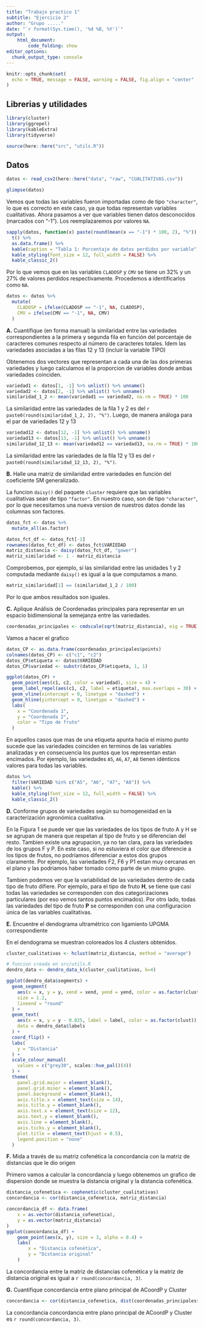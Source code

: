 ```yaml
---
title: "Trabajo practico 1"
subtitle: "Ejercicio 2"
author: "Grupo ....."
date: "`r format(Sys.time(), '%d %B, %Y')`"
output: 
    html_document:
        code_folding: show
editor_options: 
  chunk_output_type: console
---
```


```r
knitr::opts_chunk$set(
  echo = TRUE, message = FALSE, warning = FALSE, fig.align = "center"
)
```

## Librerias y utilidades

```r
library(cluster)
library(ggrepel)
library(kableExtra)
library(tidyverse)
```

```r
source(here::here("src", "utils.R"))
```

## Datos

```r
datos <- read_csv2(here::here("data", "raw", "CUALITATIVAS.csv"))
```

```r
glimpse(datos)
```

Vemos que todas las variables fueron importadas como de tipo `"character"`, lo
que es correcto en este caso, ya que todas representan variables cualitativas. 
Ahora pasamos a ver que variables tienen datos desconocidos (marcados con "-1").
Los reemplazaremos por valores `NA`.

```r
sapply(datos, function(x) paste(round(mean(x == "-1") * 100, 2), "%")) %>%
  t() %>%
  as.data.frame() %>%
  kable(caption = "Tabla 1: Porcentaje de datos perdidos por variable") %>%
  kable_styling(font_size = 12, full_width = FALSE) %>% 
  kable_classic_2() 
```

Por lo que vemos que en las variables `CLADOSP` y `CMV` se tiene un 32% y un 27%
de valores perdidos respectivamente. Procedemos a identificarlos como `NA`.

```r
datos <- datos %>%
  mutate(
    CLADOSP = ifelse(CLADOSP == "-1", NA, CLADOSP),
    CMV = ifelse(CMV == "-1", NA, CMV)
  )
```

**A.** Cuantifique (en forma manual) la similaridad entre las variedades 
correspondientes a la primera y segunda fila en función del porcentaje de 
caracteres comunes respecto al número de caracteres totales. Idem las variedades
asociadas a las filas 12 y 13 (incluir la variable TIPO)

Obtenemos dos vectores que representan a cada una de las dos primeras variedades
y luego calculamos el la proporcion de variables donde ambas variedades 
coinciden. 

```r
variedad1 <- datos[1, -1] %>% unlist() %>% unname()
variedad2 <- datos[2, -1] %>% unlist() %>% unname()
similaridad_1_2 <- mean(variedad1 == variedad2, na.rm = TRUE) * 100
```

La similaridad entre las variedades de la fila 1 y 2 es del
`r paste0(round(similaridad_1_2, 2), "%")`. Luego, de manera análoga para el 
par de variedades 12 y 13

```r
variedad12 <- datos[12, -1] %>% unlist() %>% unname()
variedad13 <- datos[13, -1] %>% unlist() %>% unname()
similaridad_12_13 <- mean(variedad12 == variedad13, na.rm = TRUE) * 100
```

La similaridad entre las variedades de la fila 12 y 13 es del
`r paste0(round(similaridad_12_13, 2), "%")`.

**B.** Halle una matriz de similaridad entre variedades en función del 
coeficiente SM generalizado.

La funcion `daisy()` del paquete `cluster` requiere que las variables 
cualitativas sean de tipo `"factor"`. En nuestro caso, son de tipo 
`"character"`, por lo que necesitamos una nueva version de nuestros datos
donde las columnas son factores. 

```r
datos_fct <- datos %>%
  mutate_all(as.factor)
```

```r
datos_fct_df <- datos_fct[-1]
rownames(datos_fct_df) <- datos_fct$VARIEDAD
matriz_distancia <- daisy(datos_fct_df, "gower")
matriz_similaridad <- 1 - matriz_distancia
```

Comprobemos, por ejemplo, si las similaridad entre las unidades 1 y 2 computada
mediante `daisy()` es igual a la que computamos a mano.

```r
matriz_similaridad[1] == (similaridad_1_2 / 100)
```

Por lo que ambos resultados son iguales.

**C.** Aplique Análisis de Coordenadas principales para representar en un 
espacio bidimensional la semejanza entre las variedades.

```r
coordenadas_principales <- cmdscale(sqrt(matriz_distancia), eig = TRUE)
```

Vamos a hacer el grafico

```r
datos_CP <- as.data.frame(coordenadas_principales$points)
colnames(datos_CP) <- c("c1", "c2")
datos_CP$etiqueta <- datos$VARIEDAD
datos_CP$variedad <- substr(datos_CP$etiqueta, 1, 1)
```


```r
ggplot(datos_CP) + 
  geom_point(aes(c1, c2, color = variedad), size = 4) + 
  geom_label_repel(aes(c1, c2, label = etiqueta), max.overlaps = 30) + 
  geom_vline(xintercept = 0, linetype = "dashed") + 
  geom_hline(yintercept = 0, linetype = "dashed") + 
  labs(
    x = "Coordenada 1",
    y = "Coordenada 2",
    color = "Tipo de fruto"
  )
```

En aquellos casos que mas de una etiqueta apunta hacia el mismo punto sucede que 
las variedades coinciden en terminos de las variables analizadas y en 
consecuencia los puntos que los representan estan encimados. Por ejemplo,
las variedades `A5`, `A6`, `A7`, `A8` tienen idénticos valores para todas las 
variables.

```r
datos %>%
  filter(VARIEDAD %in% c("A5", "A6", "A7", "A8")) %>%
  kable() %>% 
  kable_styling(font_size = 12, full_width = FALSE) %>% 
  kable_classic_2() 
```

**D.** Conforme grupos de variedades según su homogeneidad en la caracterización
agronómica cualitativa.

En la Figura 1 se puede ver que las variedades de los tipos de fruto A y H se 
se agrupan de manera que respetan al tipo de fruto y se diferencian del resto. 
Tambien existe una agrupacion, ya no tan clara, para las variedades de los 
grupos F y P. En este caso, si no estuviera el color que diferencie a los tipos
de frutos, no podriamos diferenciar a estos dos grupos claramente. 
Por ejemplo, las variedades F2, F6 y P1 estan muy cercanas en el plano y las
podriamos haber tomado como parte de un mismo grupo.

Tambien podemos ver que la variabilidad de las variedades dentro de cada tipo de 
fruto difiere. Por ejemplo, para el tipo de fruto **H**, se tiene que casi todas
las variedades se corresponden con dos categorizaciones particulares (por eso 
vemos tantos puntos encimados). Por otro lado, todas las variedades del tipo de 
fruto **P** se corresponden con una configuracion única de las variables 
cualitativas.

**E.** Encuentre el dendograma ultramétrico con ligamiento UPGMA correspondiente

En el dendograma se muestran coloreados los 4 clusters obtenidos.

```r
cluster_cualitativas <- hclust(matriz_distancia, method = "average")
```

```r
# funcion creada en src/utils.R
dendro_data <- dendro_data_k(cluster_cualitativas, k=4)
```

```r
ggplot(dendro_data$segments) + 
  geom_segment(
    aes(x = x, y = y, xend = xend, yend = yend, color = as.factor(clust)),
    size = 1.2,
    lineend = "round"
  ) + 
  geom_text(
    aes(x = x, y = y - 0.025, label = label, color = as.factor(clust)), 
    data = dendro_data$labels
  ) + 
  coord_flip() + 
  labs(
    y = "Distancia"
  ) + 
  scale_colour_manual(
    values = c("grey30", scales::hue_pal()(4))
  ) + 
  theme(
    panel.grid.major = element_blank(), 
    panel.grid.minor = element_blank(), 
    panel.background = element_blank(),
    axis.title.x = element_text(size = 14), 
    axis.title.y = element_blank(), 
    axis.text.x = element_text(size = 12),
    axis.text.y = element_blank(), 
    axis.line = element_blank(), 
    axis.ticks.y = element_blank(),
    plot.title = element_text(hjust = 0.5),
    legend.position = "none"
  )
```


**F.** Mida a través de su matriz cofenética la concordancia con la matriz de 
distancias que le dio origen

Primero vamos a calcular la concordancia y luego obtenemos un grafico de
dispersion donde se muestra la distancia original y la distancia cofenética.

```r
distancia_cofenetica <- cophenetic(cluster_cualitativas)
concordancia <- cor(distancia_cofenetica, matriz_distancia)
```

```r
concordancia_df <- data.frame(
    x = as.vector(distancia_cofenetica),
    y = as.vector(matriz_distancia)
)
ggplot(concordancia_df) + 
    geom_point(aes(x, y), size = 3, alpha = 0.4) + 
    labs(
        x = "Distancia cofenética",
        y = "Distancia original"
    )
```

La concordancia entre la matriz de distancias cofenética y la matriz de 
distancia original es igual  a `r round(concordancia, 3)`.

**G.** Cuantifique concordancia entre plano principal de ACoordP y Cluster

```r
concordancia <- cor(distancia_cofenetica, dist(coordenadas_principales$points))
```

La concordancia concordancia entre plano principal de ACoordP y Cluster es 
`r round(concordancia, 3)`.